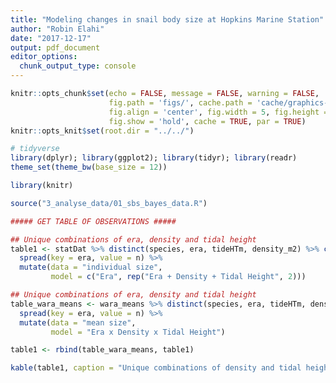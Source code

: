 ```yaml
---
title: "Modeling changes in snail body size at Hopkins Marine Station"
author: "Robin Elahi"
date: "2017-12-17"
output: pdf_document
editor_options: 
  chunk_output_type: console
---
```


```r
knitr::opts_chunk$set(echo = FALSE, message = FALSE, warning = FALSE, 
                      fig.path = 'figs/', cache.path = 'cache/graphics-', 
                      fig.align = 'center', fig.width = 5, fig.height = 5, 
                      fig.show = 'hold', cache = TRUE, par = TRUE)
knitr::opts_knit$set(root.dir = "../../")
```

```r
# tidyverse
library(dplyr); library(ggplot2); library(tidyr); library(readr)
theme_set(theme_bw(base_size = 12))

library(knitr)

```

```r
source("3_analyse_data/01_sbs_bayes_data.R")
```

```r

##### GET TABLE OF OBSERVATIONS #####

## Unique combinations of era, density and tidal height
table1 <- statDat %>% distinct(species, era, tideHTm, density_m2) %>% count(species, era) %>% 
  spread(key = era, value = n) %>% 
  mutate(data = "individual size", 
         model = c("Era", rep("Era + Density + Tidal Height", 2)))

## Unique combinations of era, density and tidal height
table_wara_means <- wara_means %>% distinct(species, era, tideHTm, density_m2) %>% count(species, era) %>% 
  spread(key = era, value = n) %>% 
  mutate(data = "mean size", 
         model = "Era x Density x Tidal Height")

table1 <- rbind(table_wara_means, table1) 

kable(table1, caption = "Unique combinations of density and tidal height by species, era (i.e., past and present), and data type. The model is listed for each analysis, and reflects the number of unique combinations of density and tidal height.")

```

